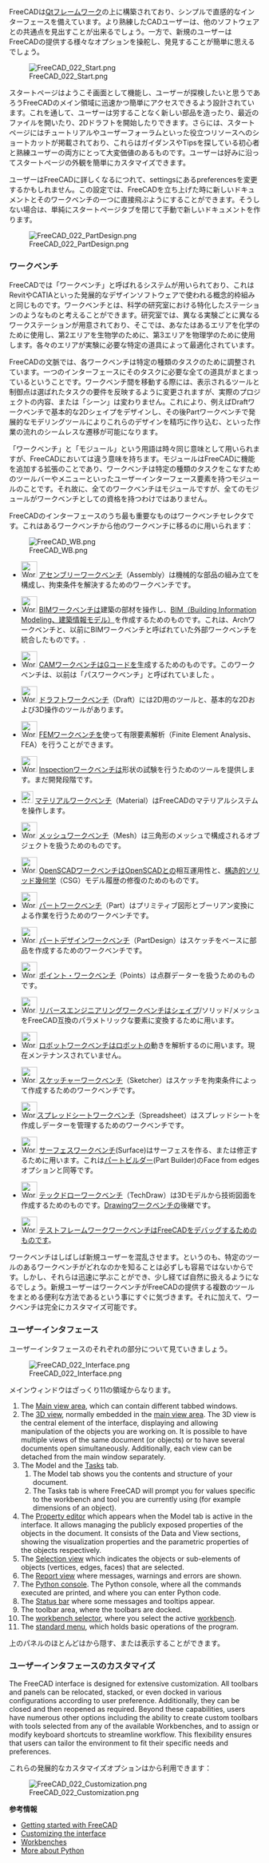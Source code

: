 <languages/>

{{Docnav/ja
|[[Manual:Installing/ja|マニュアル・インストール]]
|[[Manual:Navigating_in_the_3D_view/ja|マニュアル・3D ビューの操作]]
|[[Manual:Introduction/ja|マニュアル・はじめに]]
|IconC=Crystal_Clear_manual.png
}}

{{Manual:TOC}}

FreeCADは[https://en.wikipedia.org/wiki/Qt_(software) Qtフレームワーク]の上に構築されており、シンプルで直感的なインターフェースを備えています。より熟練したCADユーザーは、他のソフトウェアとの共通点を見出すことが出来るでしょう。一方で、新規のユーザーはFreeCADの提供する様々なオプションを操舵し、発見することが簡単に思えるでしょう。

[[Image:FreeCAD_022_Start.png]]

スタートページはようこそ画面として機能し、ユーザーが探検したいと思うであろうFreeCADのメイン領域に迅速かつ簡単にアクセスできるよう設計されています。これを通して、ユーザーは労することなく新しい部品を造ったり、最近のファイルを開いたり、2Dドラフトを開始したりできます。さらには、スタートページにはチュートリアルやユーザーフォーラムといった役立つリソースへのショートカットが掲載されており、これらはガイダンスやTipsを探している初心者と熟練ユーザーの両方にとって大変価値のあるものです。ユーザーは好みに沿ってスタートページの外観を簡単にカスタマイズできます。

ユーザーはFreeCADに詳しくなるにつれて、settingsにあるpreferencesを変更するかもしれません。この設定では、FreeCADを立ち上げた時に新しいドキュメントとそのワークベンチの一つに直接飛ぶようにすることができます。そうしない場合は、単純にスタートページタブを閉じて手動で新しいドキュメントを作ります。

[[Image:FreeCAD_022_PartDesign.png]]

<span id="Workbenches"></span>
=== ワークベンチ ===

FreeCADでは「ワークベンチ」と呼ばれるシステムが用いられており、これはRevitやCATIAといった発展的なデザインソフトウェアで使われる概念的枠組みと同じものです。ワークベンチとは、科学の研究室における特化したステーションのようなものと考えることができます。研究室では、異なる実験ごとに異なるワークステーションが用意されており、そこでは、あなたはあるエリアを化学のために使用し、第2エリアを生物学のために、第3エリアを物理学のために使用します。各々のエリアが実験に必要な特定の道具によって最適化されています。

FreeCADの文脈では、各ワークベンチは特定の種類のタスクのために調整されています。一つのインターフェースにそのタスクに必要な全ての道具がまとまっているということです。ワークベンチ間を移動する際には、表示されるツールと制御点は選ばれたタスクの要件を反映するように変更されますが、実際のプロジェクトの内容、または「シーン」は変わりません。これにより、例えばDraftワークベンチで基本的な2Dシェイプをデザインし、その後Partワークベンチで発展的なモデリングツールによりこれらのデザインを精巧に作り込む、といった作業の流れのシームレスな遷移が可能になります。

「ワークベンチ」と「モジュール」という用語は時々同じ意味として用いられますが、FreeCADにおいては違う意味を持ちます。モジュールはFreeCADに機能を追加する拡張のことであり、ワークベンチは特定の種類のタスクをこなすためのツールバーやメニューといったユーザーインターフェース要素を持つモジュールのことです。それ故に、全てのワークベンチはモジュールですが、全てのモジュールがワークベンチとしての資格を持つわけではありません。

FreeCADのインターフェースのうち最も重要なものはワークベンチセレクタです。これはあるワークベンチから他のワークベンチに移るのに用いられます：

[[Image:FreeCAD_WB.png]]

<!--Please keep this list consistent with Workbenches, Online_Help_Toc and User_hub-->
* [[Image:Workbench_Assembly.svg|32px]] [[Assembly_Workbench/ja|アセンブリーワークベンチ]]（Assembly）は機械的な部品の組み立てを構成し、拘束条件を解決するためのワークベンチです。 {{Version|1.0}}

* [[Image:Workbench_BIM.svg|32px]] [[BIM_Workbench/ja|BIMワークベンチ]]は建築の部材を操作し、[https://ja.wikipedia.org/wiki/BIM BIM（Building Information Modeling、建築情報モデル）]を作成するためのものです。これは、Archワークベンチと、以前にBIMワークベンチと呼ばれていた外部ワークベンチを統合したものです。{{VersionMinus|0.21}}.

* [[Image:Workbench_CAM.svg|32px]] [[CAM_Workbench/ja|CAMワークベンチ]]はGコードを生成するためのものです。このワークベンチは、以前は「パスワークベンチ」と呼ばれていました {{VersionMinus|0.21}}。

* [[Image:Workbench_Draft.svg|32px]] [[Draft_Workbench|ドラフトワークベンチ]]（Draft）には2D用のツールと、基本的な2Dおよび3D操作のツールがあります。

* [[Image:Workbench_FEM.svg|32px]] [[FEM_Workbench/ja|FEMワークベンチ]]を使って有限要素解析（Finite Element Analysis、FEA）を行うことができます。

* [[Image:Workbench_Inspection.svg|32px]] [[Inspection_Workbench/ja|Inspectionワークベンチ]]は形状の試験を行うためのツールを提供します。まだ開発段階です。

* [[Image:Workbench_Material.svg|24px]] [[Material_Workbench|マテリアルワークベンチ]]（Material）はFreeCADのマテリアルシステムを操作します。

* [[Image:Workbench_Mesh.svg|32px]] [[Mesh_Workbench/ja|メッシュワークベンチ]]（Mesh）は三角形のメッシュで構成されるオブジェクトを扱うためのものです。

* [[Image:Workbench_OpenSCAD.svg|32px]] [[OpenSCAD_Workbench/ja|OpenSCADワークベンチ]]はOpenSCADとの相互運用性と、[[Constructive_solid_geometry|構造的ソリッド幾何学]]（CSG）モデル履歴の修復のためのものです。

* [[Image:Workbench_Part.svg|32px]] [[Part_Workbench/ja|パートワークベンチ]]（Part）はプリミティブ図形とブーリアン変換による作業を行うためのワークベンチです。

* [[Image:Workbench_PartDesign.svg|32px]] [[PartDesign_Workbench/ja|パートデザインワークベンチ]]（PartDesign）はスケッチをベースに部品を作成するためのワークベンチです。

* [[Image:Workbench_Points.svg|32px]] [[Points_Workbench/ja|ポイント・ワークベンチ]]（Points）は点群データーを扱うためのものです。

* [[Image:Workbench_Reverse_Engineering.svg|32px]] [[Reverse_Engineering_Workbench/ja|リバースエンジニアリングワークベンチ]]はシェイプ/ソリッド/メッシュをFreeCAD互換のパラメトリックな要素に変換するために用います。

* [[Image:Workbench_Robot.svg|32px]] [[Robot_Workbench/ja|ロボットワークベンチ]]はロボットの動きを解析するのに用います。現在メンテナンスされていません。

* [[Image:Workbench_Sketcher.svg|32px]] [[Sketcher_Workbench/ja|スケッチャーワークベンチ]]（Sketcher）はスケッチを拘束条件によって作成するためのワークベンチです。

* [[Image:Workbench_Spreadsheet.svg|32px]][[Spreadsheet_Workbench/ja|スプレッドシートワークベンチ]]（Spreadsheet）はスプレッドシートを作成しデーターを管理するためのワークベンチです。

* [[Image:Workbench_Surface.svg|32px]] [[Surface_Workbench/ja|サーフェスワークベンチ]](Surface)はサーフェスを作る、または修正するために用います。これは[[Part_Builder/ja|パートビルダー]](Part Builder)のFace from edgesオプションと同等です。

* [[Image:Workbench_TechDraw.svg|32px]] [[TechDraw_Workbench/ja|テックドローワークベンチ]]（TechDraw）は3Dモデルから技術図面を作成するためのものです。[[Drawing_Workbench|Drawingワークベンチ]]の後継です。

* [[Image:Workbench_Test.svg|32px]] [[Testing/ja|テストフレームワークワークベンチ]]はFreeCADをデバッグするためのものです。

ワークベンチはしばしば新規ユーザーを混乱させます。というのも、特定のツールのあるワークベンチがどれなのかを知ることは必ずしも容易ではないからです。しかし、それらは迅速に学ぶことができ、少し経てば自然に扱えるようになるでしょう。新規ユーザーはワークベンチがFreeCADの提供する複数のツールをまとめる便利な方法であるという事にすぐに気づきます。それに加えて、ワークベンチは完全にカスタマイズ可能です。

<span id="The_interface"></span>
=== ユーザーインタフェース ===

ユーザーインタフェースのそれぞれの部分について見ていきましょう。

[[Image:FreeCAD_022_Interface.png]]

メインウィンドウはざっくり11の領域からなります。

# The [[Main_view_area|Main view area]], which can contain different tabbed windows.
# The [[3D_view|3D view]], normally embedded in the [[Main_view_area|main view area]]. The 3D view is the central element of the interface, displaying and allowing manipulation of the objects you are working on. It is possible to have multiple views of the same document (or objects) or to have several documents open simultaneously. Additionally, each view can be detached from the main window separately. 
# The Model and the [[Task_panel|Tasks]] tab.
## The Model tab shows you the contents and structure of your document.
## The Tasks tab is where FreeCAD will prompt you for values specific to the workbench and tool you are currently using (for example dimensions of an object).
# The [[Property_editor|Property editor]] which appears when the Model tab is active in the interface. It allows managing the publicly exposed properties of the objects in the document. It consists of the Data and View sections, showing the visualization properties and the parametric properties of the objects respectively.
# The [[Selection_view|Selection view]] which indicates the objects or sub-elements of objects (vertices, edges, faces) that are selected.
# The [[Report_view|Report view]] where messages, warnings and errors are shown.
# The [[Python_console|Python console]]. The Python console, where all the commands executed are printed, and where you can enter Python code.
# The [[Status_bar|Status bar]] where some messages and tooltips appear.
# The toolbar area, where the toolbars are docked.
#The [[Std_Workbench|workbench selector]], where you select the active [[Workbenches|workbench]].
# The [[Standard_Menu|standard menu]], which holds basic operations of the program.

上のパネルのほとんどは{{MenuCommand|View → Panels menu}}から隠す、または表示することができます。

<span id="Customizing_the_interface"></span>
=== ユーザーインタフェースのカスタマイズ ===

The FreeCAD interface is designed for extensive customization. All toolbars and panels can be relocated, stacked, or even docked in various configurations according to user preference. Additionally, they can be closed and then reopened as required. Beyond these capabilities, users have numerous other options including the ability to create custom toolbars with tools selected from any of the available Workbenches, and to assign or modify keyboard shortcuts to streamline workflow. This flexibility ensures that users can tailor the environment to fit their specific needs and preferences.

これらの発展的なカスタマイズオプションは{{MenuCommand|Tools → Customize menu}}から利用できます：

[[Image:FreeCAD_022_Customization.png]]

'''参考情報'''

* [[Getting started|Getting started with FreeCAD]]
* [[Interface Customization|Customizing the interface]]
* [[Workbenches]]
* [https://www.python.org More about Python]


{{Docnav/ja
|[[Manual:Installing/ja|マニュアル・インストール]]
|[[Manual:Navigating_in_the_3D_view/ja|マニュアル・3D ビューの操作]]
|[[Manual:Introduction/ja|マニュアル・はじめに]]
|IconC=Crystal_Clear_manual.png
}}